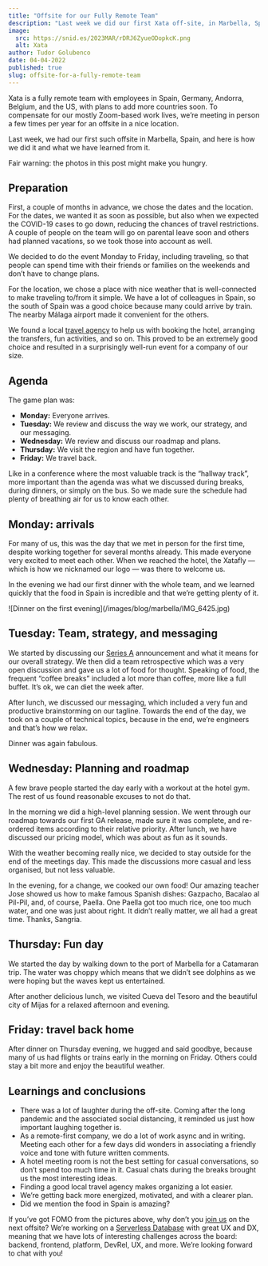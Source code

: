 ```yaml
---
title: "Offsite for our Fully Remote Team"
description: "Last week we did our first Xata off-site, in Marbella, Spain. This is a photo-blog post about how it went and what we've learned from it. Warning: this post might make you hungry."
image:
  src: https://snid.es/2023MAR/rDRJ6ZyueODopkcK.png
  alt: Xata
author: Tudor Golubenco
date: 04-04-2022
published: true
slug: offsite-for-a-fully-remote-team
---
```


Xata is a fully remote team with employees in Spain, Germany, Andorra, Belgium, and the US, with plans to add more countries soon. To compensate for our mostly Zoom-based work lives, we’re meeting in person a few times per year for an offsite in a nice location.

Last week, we had our first such offsite in Marbella, Spain, and here is how we did it and what we have learned from it.

Fair warning: the photos in this post might make you hungry.

## Preparation

First, a couple of months in advance, we chose the dates and the location. For the dates, we wanted it as soon as possible, but also when we expected the COVID-19 cases to go down, reducing the chances of travel restrictions. A couple of people on the team will go on parental leave soon and others had planned vacations, so we took those into account as well.

We decided to do the event Monday to Friday, including traveling, so that people can spend time with their friends or families on the weekends and don’t have to change plans.

<ArticleImage src="https://xata.io/images/blog/marbella/vacaciones-en-marbella.jpg" width="768" height="213" alt="Marbella from above" caption="Marbella from above" position="center" />

For the location, we chose a place with nice weather that is well-connected to make traveling to/from it simple. We have a lot of colleagues in Spain, so the south of Spain was a good choice because many could arrive by train. The nearby Málaga airport made it convenient for the others.

We found a local [travel agency](https://www.facebook.com/ViajesCarrefourSM/) to help us with booking the hotel, arranging the transfers, fun activities, and so on. This proved to be an extremely good choice and resulted in a surprisingly well-run event for a company of our size.

## Agenda

The game plan was:

- **Monday:** Everyone arrives.
- **Tuesday:** We review and discuss the way we work, our strategy, and our messaging.
- **Wednesday:** We review and discuss our roadmap and plans.
- **Thursday:** We visit the region and have fun together.
- **Friday:** We travel back.

Like in a conference where the most valuable track is the “hallway track”, more important than the agenda was what we discussed during breaks, during dinners, or simply on the bus. So we made sure the schedule had plenty of breathing air for us to know each other.

## Monday: arrivals

For many of us, this was the day that we met in person for the first time, despite working together for several months already. This made everyone very excited to meet each other. When we reached the hotel, the Xatafly — which is how we nicknamed our logo — was there to welcome us.

In the evening we had our first dinner with the whole team, and we learned quickly that the food in Spain is incredible and that we’re getting plenty of it.

<ArticleImage src="https://xata.io/images/blog/marbella/IMG_6425.jpg" width="768" height="578" alt="The team arrives" caption="The team arrives" position="center" />
![Dinner on the first evening](/images/blog/marbella/IMG_6425.jpg)


## Tuesday: Team, strategy, and messaging

We started by discussing our [Series A](https://xata.io/blog/xata-series-a-announcement) announcement and what it means for our overall strategy. We then did a team retrospective which was a very open discussion and gave us a lot of food for thought. Speaking of food, the frequent “coffee breaks” included a lot more than coffee, more like a full buffet. It’s ok, we can diet the week after.

<ArticleImage src="https://xata.io/images/blog/marbella/DSC04288.jpg" width="768" height="512" alt="Meeting time" caption="Tuesday in the meeting room" position="center" />

After lunch, we discussed our messaging, which included a very fun and productive brainstorming on our tagline. Towards the end of the day, we took on a couple of technical topics, because in the end, we’re engineers and that’s how we relax.

Dinner was again fabulous.

<ArticleImage src="https://xata.io/images/blog/marbella/IMG_6451.jpg" width="768" height="1024" alt="dinner time" caption="Dinner time" position="center" />

## Wednesday: Planning and roadmap

A few brave people started the day early with a workout at the hotel gym. The rest of us found reasonable excuses to not do that.

In the morning we did a high-level planning session. We went through our roadmap towards our first GA release, made sure it was complete, and re-ordered items according to their relative priority. After lunch, we have discussed our pricing model, which was about as fun as it sounds.

With the weather becoming really nice, we decided to stay outside for the end of the meetings day. This made the discussions more casual and less organised, but not less valuable.

<ArticleImage src="https://xata.io/images/blog/marbella/IMG_6474.jpg" width="768" height="576" alt="The founding team" caption="The founding team" position="center" />

In the evening, for a change, we cooked our own food! Our amazing teacher Jose showed us how to make famous Spanish dishes: Gazpacho, Bacalao al Pil-Pil, and, of course, Paella. One Paella got too much rice, one too much water, and one was just about right. It didn’t really matter, we all had a great time. Thanks, Sangria.

<ArticleImage src="https://xata.io/images/blog/marbella/DSC04492.jpg" width="768" height="512" alt="Yannis likes it" caption="Yannis likes it" position="center" />

## Thursday: Fun day

We started the day by walking down to the port of Marbella for a Catamaran trip. The water was choppy which means that we didn’t see dolphins as we were hoping but the waves kept us entertained.

After another delicious lunch, we visited Cueva del Tesoro and the beautiful city of Mijas for a relaxed afternoon and evening.

<ArticleImage src="https://xata.io/images/blog/marbella/DSC04643.jpg" width="768" height="1152" alt="Xata cat" caption="Xata cat" position="center" />

## Friday: travel back home

After dinner on Thursday evening, we hugged and said goodbye, because many of us had flights or trains early in the morning on Friday. Others could stay a bit more and enjoy the beautiful weather.

<ArticleImage src="https://xata.io/images/blog/marbella/PXL_20220401_113036856.jpg" width="768" height="578" alt="Malaga city center" caption="Malaga city center" position="center" />

## Learnings and conclusions

- There was a lot of laughter during the off-site. Coming after the long pandemic and the associated social distancing, it reminded us just how important laughing together is.
- As a remote-first company, we do a lot of work async and in writing. Meeting each other for a few days did wonders in associating a friendly voice and tone with future written comments.
- A hotel meeting room is not the best setting for casual conversations, so don’t spend too much time in it. Casual chats during the breaks brought us the most interesting ideas.
- Finding a good local travel agency makes organizing a lot easier.
- We’re getting back more energized, motivated, and with a clearer plan.
- Did we mention the food in Spain is amazing?

<ArticleImage src="https://xata.io/images/blog/marbella/Studio_Project.jpeg" width="1920" height="1920" alt="Xata wants you" caption="Xata wants you" position="center" />

If you’ve got FOMO from the pictures above, why don’t you [join us](https://join.com/companies/xata) on the next offsite? We’re working on a [Serverless Database](https://xata.io/) with great UX and DX, meaning that we have lots of interesting challenges across the board: backend, frontend, platform, DevRel, UX, and more. We’re looking forward to chat with you!
